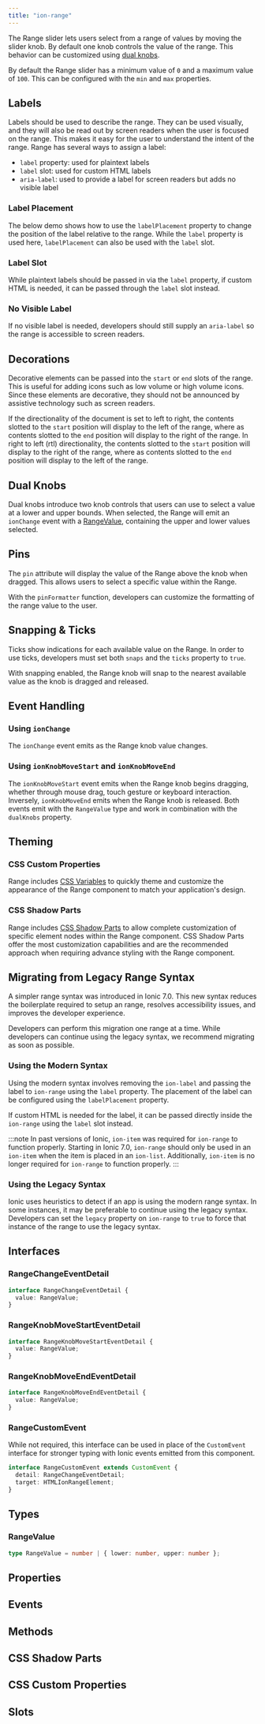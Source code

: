 ```yaml
---
title: "ion-range"
---
```


<head>
  <title>ion-range: Range Slider Knob Controls with Labels</title>
  <meta name="description" content="ion-range lets you select from a range of values by moving the slider. It accepts dual knobs but one controls the value and labels can be placed on either side." />
</head>


<EncapsulationPill type="shadow" />


The Range slider lets users select from a range of values by moving the slider knob. By default one knob controls the value of the range. This behavior can be customized using [dual knobs](#dual-knobs).

By default the Range slider has a minimum value of `0` and a maximum value of `100`. This can be configured with the `min` and `max` properties.

## Labels

Labels should be used to describe the range. They can be used visually, and they will also be read out by screen readers when the user is focused on the range. This makes it easy for the user to understand the intent of the range. Range has several ways to assign a label:

- `label` property: used for plaintext labels
- `label` slot: used for custom HTML labels
- `aria-label`: used to provide a label for screen readers but adds no visible label

### Label Placement

The below demo shows how to use the `labelPlacement` property to change the position of the label relative to the range. While the `label` property is used here, `labelPlacement` can also be used with the `label` slot.


<LabelsPlayground />

### Label Slot

While plaintext labels should be passed in via the `label` property, if custom HTML is needed, it can be passed through the `label` slot instead.


<LabelSlotPlayground />

### No Visible Label

If no visible label is needed, developers should still supply an `aria-label` so the range is accessible to screen readers.


<NoVisibleLabel />

## Decorations

Decorative elements can be passed into the `start` or `end` slots of the range. This is useful for adding icons such as low volume or high volume icons. Since these elements are decorative, they should not be announced by assistive technology such as screen readers.

If the directionality of the document is set to left to right, the contents slotted to the `start` position will display to the left of the range, where as contents slotted to the `end` position will display to the right of the range. In right to left (rtl) directionality, the contents slotted to the `start` position will display to the right of the range, where as contents slotted to the `end` position will display to the left of the range.


<DecorationsPlayground />

## Dual Knobs

Dual knobs introduce two knob controls that users can use to select a value at a lower and upper bounds. When selected, the Range will emit an `ionChange` event with a [RangeValue](#rangevalue), containing the upper and lower values selected.


<DualKnobs />

## Pins

The `pin` attribute will display the value of the Range above the knob when dragged. This allows users to select a specific value within the Range.

With the `pinFormatter` function, developers can customize the formatting of the range value to the user.


<Pins />

## Snapping & Ticks

Ticks show indications for each available value on the Range. In order to use ticks, developers must set both `snaps` and the `ticks` property to `true`.

With snapping enabled, the Range knob will snap to the nearest available value as the knob is dragged and released.


<SnappingTicks />

## Event Handling

### Using `ionChange`

The `ionChange` event emits as the Range knob value changes.


<IonChangeEvent />

### Using `ionKnobMoveStart` and `ionKnobMoveEnd`

The `ionKnobMoveStart` event emits when the Range knob begins dragging, whether through mouse drag, touch gesture or keyboard interaction. Inversely, `ionKnobMoveEnd` emits when the Range knob is released. Both events emit with the `RangeValue` type and work in combination with the `dualKnobs` property.


<IonKnobMoveEvent />

## Theming

### CSS Custom Properties

Range includes [CSS Variables](#css-custom-properties) to quickly theme and customize the appearance of the Range component to match your application's design.


<CSSProps />

### CSS Shadow Parts

Range includes [CSS Shadow Parts](#css-shadow-parts) to allow complete customization of specific element nodes within the Range component. CSS Shadow Parts offer the most customization capabilities and are the recommended approach when requiring advance styling with the Range component.


<CSSParts />

## Migrating from Legacy Range Syntax

A simpler range syntax was introduced in Ionic 7.0. This new syntax reduces the boilerplate required to setup an range, resolves accessibility issues, and improves the developer experience.

Developers can perform this migration one range at a time. While developers can continue using the legacy syntax, we recommend migrating as soon as possible.

### Using the Modern Syntax

Using the modern syntax involves removing the `ion-label` and passing the label to `ion-range` using the `label` property. The placement of the label can be configured using the `labelPlacement` property.

If custom HTML is needed for the label, it can be passed directly inside the `ion-range` using the `label` slot instead.


<Migration />


:::note
In past versions of Ionic, `ion-item` was required for `ion-range` to function properly. Starting in Ionic 7.0, `ion-range` should only be used in an `ion-item` when the item is placed in an `ion-list`. Additionally, `ion-item` is no longer required for `ion-range` to function properly.
:::

### Using the Legacy Syntax

Ionic uses heuristics to detect if an app is using the modern range syntax. In some instances, it may be preferable to continue using the legacy syntax. Developers can set the `legacy` property on `ion-range` to `true` to force that instance of the range to use the legacy syntax.


## Interfaces

### RangeChangeEventDetail

```typescript
interface RangeChangeEventDetail {
  value: RangeValue;
}
```

### RangeKnobMoveStartEventDetail

```typescript
interface RangeKnobMoveStartEventDetail {
  value: RangeValue;
}
```

### RangeKnobMoveEndEventDetail

```typescript
interface RangeKnobMoveEndEventDetail {
  value: RangeValue;
}
```

### RangeCustomEvent

While not required, this interface can be used in place of the `CustomEvent` interface for stronger typing with Ionic events emitted from this component.

```typescript
interface RangeCustomEvent extends CustomEvent {
  detail: RangeChangeEventDetail;
  target: HTMLIonRangeElement;
}
```

## Types

### RangeValue

```typescript
type RangeValue = number | { lower: number, upper: number };
```


## Properties
<Props />

## Events
<Events />

## Methods
<Methods />

## CSS Shadow Parts
<Parts />

## CSS Custom Properties
<CustomProps />

## Slots
<Slots />
